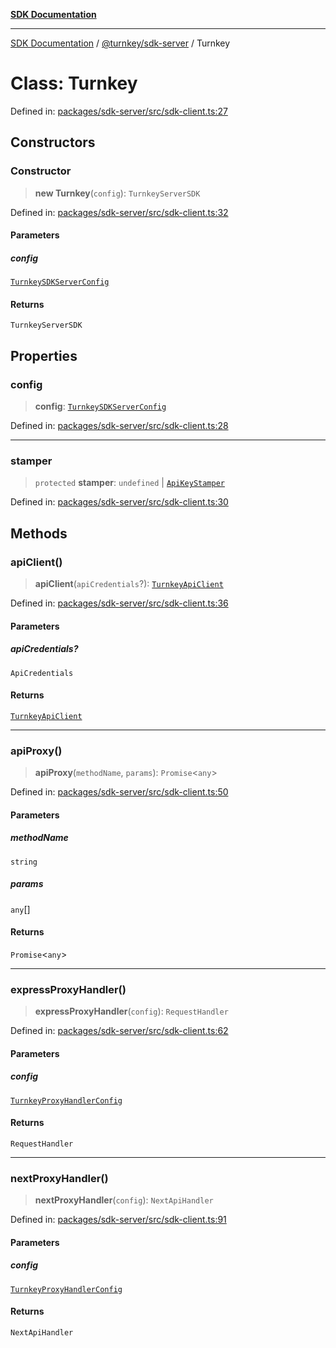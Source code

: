 [**SDK Documentation**](../../../README.mdx)

***

[SDK Documentation](../../../packages.mdx) / [@turnkey/sdk-server](../README.mdx) / Turnkey

# Class: Turnkey

Defined in: [packages/sdk-server/src/sdk-client.ts:27](https://github.com/tkhq/sdk/blob/e1b1a69bdd608320aaf03cc2dbbf68dc0c52b28d/packages/sdk-server/src/sdk-client.ts#L27)

## Constructors

### Constructor

> **new Turnkey**(`config`): `TurnkeyServerSDK`

Defined in: [packages/sdk-server/src/sdk-client.ts:32](https://github.com/tkhq/sdk/blob/e1b1a69bdd608320aaf03cc2dbbf68dc0c52b28d/packages/sdk-server/src/sdk-client.ts#L32)

#### Parameters

##### config

[`TurnkeySDKServerConfig`](../interfaces/TurnkeySDKServerConfig.mdx)

#### Returns

`TurnkeyServerSDK`

## Properties

### config

> **config**: [`TurnkeySDKServerConfig`](../interfaces/TurnkeySDKServerConfig.mdx)

Defined in: [packages/sdk-server/src/sdk-client.ts:28](https://github.com/tkhq/sdk/blob/e1b1a69bdd608320aaf03cc2dbbf68dc0c52b28d/packages/sdk-server/src/sdk-client.ts#L28)

***

### stamper

> `protected` **stamper**: `undefined` \| [`ApiKeyStamper`](ApiKeyStamper.mdx)

Defined in: [packages/sdk-server/src/sdk-client.ts:30](https://github.com/tkhq/sdk/blob/e1b1a69bdd608320aaf03cc2dbbf68dc0c52b28d/packages/sdk-server/src/sdk-client.ts#L30)

## Methods

### apiClient()

> **apiClient**(`apiCredentials`?): [`TurnkeyApiClient`](TurnkeyApiClient.mdx)

Defined in: [packages/sdk-server/src/sdk-client.ts:36](https://github.com/tkhq/sdk/blob/e1b1a69bdd608320aaf03cc2dbbf68dc0c52b28d/packages/sdk-server/src/sdk-client.ts#L36)

#### Parameters

##### apiCredentials?

`ApiCredentials`

#### Returns

[`TurnkeyApiClient`](TurnkeyApiClient.mdx)

***

### apiProxy()

> **apiProxy**(`methodName`, `params`): `Promise`\<`any`\>

Defined in: [packages/sdk-server/src/sdk-client.ts:50](https://github.com/tkhq/sdk/blob/e1b1a69bdd608320aaf03cc2dbbf68dc0c52b28d/packages/sdk-server/src/sdk-client.ts#L50)

#### Parameters

##### methodName

`string`

##### params

`any`[]

#### Returns

`Promise`\<`any`\>

***

### expressProxyHandler()

> **expressProxyHandler**(`config`): `RequestHandler`

Defined in: [packages/sdk-server/src/sdk-client.ts:62](https://github.com/tkhq/sdk/blob/e1b1a69bdd608320aaf03cc2dbbf68dc0c52b28d/packages/sdk-server/src/sdk-client.ts#L62)

#### Parameters

##### config

[`TurnkeyProxyHandlerConfig`](../interfaces/TurnkeyProxyHandlerConfig.mdx)

#### Returns

`RequestHandler`

***

### nextProxyHandler()

> **nextProxyHandler**(`config`): `NextApiHandler`

Defined in: [packages/sdk-server/src/sdk-client.ts:91](https://github.com/tkhq/sdk/blob/e1b1a69bdd608320aaf03cc2dbbf68dc0c52b28d/packages/sdk-server/src/sdk-client.ts#L91)

#### Parameters

##### config

[`TurnkeyProxyHandlerConfig`](../interfaces/TurnkeyProxyHandlerConfig.mdx)

#### Returns

`NextApiHandler`
